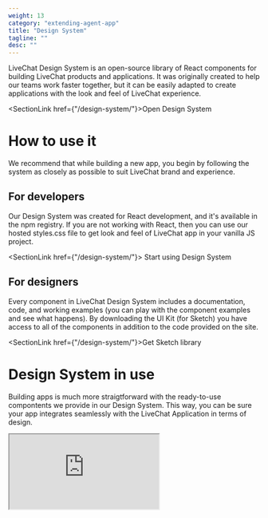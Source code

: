 ```yaml
---
weight: 13
category: "extending-agent-app"
title: "Design System"
tagline: ""
desc: ""
---
```


LiveChat Design System is an open-source library of React components for building LiveChat products and applications. It was originally created to help our teams work faster together, but it can be easily adapted to create applications with the look and feel of LiveChat experience.

<SectionLink href={"/design-system/"}>Open Design System</SectionLink>

# How to use it

We recommend that while building a new app, you begin by following the system as closely as possible to suit LiveChat brand and experience.

## For developers

Our Design System was created for React development, and it's available in the npm registry. If you are not working with React, then you can use our hosted styles.css file to get look and feel of LiveChat app in your vanilla JS project.

<SectionLink href={"/design-system/"}>
  Start using Design System
</SectionLink>

## For designers

Every component in LiveChat Design System includes a documentation, code, and working examples (you can play with the component examples and see what happens). By downloading the UI Kit (for Sketch) you have access to all of the components in addition to the code provided on the site.

<SectionLink href={"/design-system/"}>Get Sketch library</SectionLink>

# Design System in use

Building apps is much more straigtforward with the ready-to-use compontents we provide in our Design System. This way, you can be sure your app integrates seamlessly with the LiveChat Application in terms of design.

<iframe
     src="https://codesandbox.io/embed/form-kz2lw?fontsize=14&hidenavigation=1&theme=dark&view=preview"
     style={{width: "100%", height: "770px", borderTop: 0, borderLeft: 0, borderBottom: 0, borderRight: "1px solid rgb(4, 4, 4)", borderRadius: "4px", overflow: "hidden" }}
></iframe>
